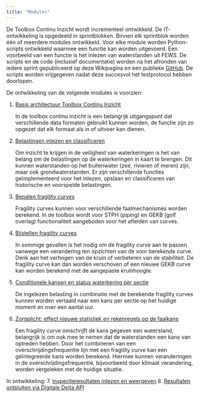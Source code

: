 ---
title: "Modules"
---

De Toolbox Continu Inzicht wordt incrementeel ontwikkeld. De IT-ontwikkeling is opgedeeld in sprintblokken.
Binnen elk sprintblok worden één of meerdere modules ontwikkeld. Voor elke module worden Python-scripts ontwikkeld waarmee een functie kan worden uitgevoerd.
Een voorbeeld van een functie is het inlezen van waterstanden uit FEWS.
De scripts en de code (inclusief documentatie) worden na het afronden van iedere sprint gepubliceerd op deze Wikipagina en een publieke [GitHub](https://github.com/continu-inzicht/toolbox-continu-inzicht).
De scripts worden vrijgegeven nadat deze succesvol het testprotocol hebben doorlopen.

De ontwikkeling van de volgende modules is voorzien:

1.  [Basis architectuur Toolbox Continu Inzicht](modules/architectuur.qmd)

    In de toolbox continu inzicht is een belangrijk uitgangspunt dat verschillende data formaten gebruikt kunnen worden, de functie zijn zo opgezet dat elk formaat als in of uitvoer kan dienen.

2.  [Belastingen inlezen en classificeren](modules/belastingen.qmd)

    Om inzicht te krijgen in de veiligheid van waterkeringen is het van belang om de belastingen op de waterkeringen in kaart te brengen.
    Dit kunnen waterstanden op het buitenwater (zee, rivieren of meren) zijn, maar ook grondwaterstanden. Er zijn verschillende functies geïmplementeerd voor het inlezen, opslaan en classificeren van historische en voorspelde belastingen.

3.  [Bepalen fragility curves](modules/bepalen_fragility_curves.qmd)

    Fragility curves kunnen voor verschillende faalmechanismes worden berekend. In de toolbox wordt voor STPH (piping) en GEKB (golf overlag) functionaliteit aangeboden voor het afleiden van curves.


4.  [Bijstellen fragility curves](modules/bijstellen_fragility_curves.qmd)

    In sommige gevallen is het nodig om de fragility curve aan te passen vanwege een verandering ten opzichten van de voor berekende curve. Denk aan het verhogen van de kruin of verbeteren van de stabiliteit. De fragility curve kan dan worden verschoven of een nieuwe GEKB curve kan worden berekend met de aangepaste kruinhoogte.

5.  [Conditionele kansen en status waterkering per sectie](modules/kansen_en_status_per_sectie.qmd)

    De ingelezen belasting in combinatie met de berekende fragility curves kunnen worden vertaald naar een kans per sectie op het huidige moment en over een aantal uur.

6.  [Zorgplicht: effect nieuwe statistiek en rekenregels op de faalkans](modules/zorgplicht.qmd)

    Een fragility curve omschrijft de kans gegeven een waterstand, belangrijk is om ook mee te nemen dat de waterstanden een kans van optreden hebben. Door het combineren van een overschrijdingsfrequentie lijn met een fragility curve kan een geïntegreerde kans worden berekend. Hiermee kunnen veranderingen in de overschrijdingsfrequentie, bijvoorbeeld door klimaat verandering, worden vergeleken met de huidige situatie.

In ontwikkeling:
7.  [Inspectieresultaten inlezen en weergeven](modules/inspectieresultaten.qmd)
8.  [Resultaten ontsluiten via Digitale Delta API](modules/digitale_delta_API.qmd)
